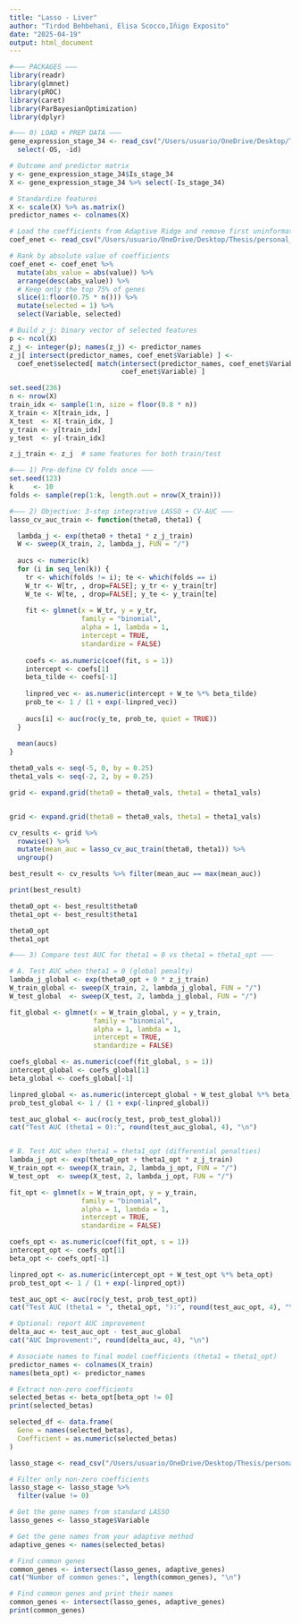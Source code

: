 ---
title: "Lasso - Liver"
author: "Tirdod Behbehani, Elisa Scocco,Iñigo Exposito"
date: "2025-04-19"
output: html_document
---


```{r}
#––– PACKAGES –––
library(readr)
library(glmnet)
library(pROC)
library(caret)
library(ParBayesianOptimization)
library(dplyr)
```



```{r}
#––– 0) LOAD + PREP DATA –––
gene_expression_stage_34 <- read_csv("/Users/usuario/OneDrive/Desktop/Thesis/personal_files/Liver_final/gene_expression_only_liver_final.csv") %>%
  select(-OS, -id)

# Outcome and predictor matrix
y <- gene_expression_stage_34$Is_stage_34
X <- gene_expression_stage_34 %>% select(-Is_stage_34)

# Standardize features
X <- scale(X) %>% as.matrix()
predictor_names <- colnames(X)

# Load the coefficients from Adaptive Ridge and remove first uninformative 25%
coef_enet <- read_csv("/Users/usuario/OneDrive/Desktop/Thesis/personal_files/breastselected/isstage_coefficients_adaptive_Ridge.csv")

# Rank by absolute value of coefficients
coef_enet <- coef_enet %>%
  mutate(abs_value = abs(value)) %>%
  arrange(desc(abs_value)) %>%
  # Keep only the top 75% of genes
  slice(1:floor(0.75 * n())) %>%
  mutate(selected = 1) %>%
  select(Variable, selected)

# Build z_j: binary vector of selected features
p <- ncol(X)
z_j <- integer(p); names(z_j) <- predictor_names
z_j[ intersect(predictor_names, coef_enet$Variable) ] <-
  coef_enet$selected[ match(intersect(predictor_names, coef_enet$Variable),
                            coef_enet$Variable) ]

```


```{r}
set.seed(236)
n <- nrow(X)
train_idx <- sample(1:n, size = floor(0.8 * n))
X_train <- X[train_idx, ]
X_test  <- X[-train_idx, ]
y_train <- y[train_idx]
y_test  <- y[-train_idx]

z_j_train <- z_j  # same features for both train/test

```

```{r}
#––– 1) Pre‐define CV folds once –––
set.seed(123)
k     <- 10
folds <- sample(rep(1:k, length.out = nrow(X_train)))
```


```{r}

#––– 2) Objective: 3‐step integrative LASSO + CV‐AUC –––
lasso_cv_auc_train <- function(theta0, theta1) {

  lambda_j <- exp(theta0 + theta1 * z_j_train)
  W <- sweep(X_train, 2, lambda_j, FUN = "/")
  
  aucs <- numeric(k)
  for (i in seq_len(k)) {
    tr <- which(folds != i); te <- which(folds == i)
    W_tr <- W[tr, , drop=FALSE]; y_tr <- y_train[tr]
    W_te <- W[te, , drop=FALSE]; y_te <- y_train[te]
    
    fit <- glmnet(x = W_tr, y = y_tr,
                  family = "binomial",
                  alpha = 1, lambda = 1,
                  intercept = TRUE,
                  standardize = FALSE)
    
    coefs <- as.numeric(coef(fit, s = 1))
    intercept <- coefs[1]
    beta_tilde <- coefs[-1]
    
    linpred_vec <- as.numeric(intercept + W_te %*% beta_tilde)
    prob_te <- 1 / (1 + exp(-linpred_vec))
    
    aucs[i] <- auc(roc(y_te, prob_te, quiet = TRUE))
  }
  
  mean(aucs)
}
```


```{r}

theta0_vals <- seq(-5, 0, by = 0.25)
theta1_vals <- seq(-2, 2, by = 0.25) 

grid <- expand.grid(theta0 = theta0_vals, theta1 = theta1_vals)


grid <- expand.grid(theta0 = theta0_vals, theta1 = theta1_vals)

```

```{r}
cv_results <- grid %>%
  rowwise() %>%
  mutate(mean_auc = lasso_cv_auc_train(theta0, theta1)) %>%
  ungroup()

```

```{r}
best_result <- cv_results %>% filter(mean_auc == max(mean_auc))

print(best_result)

```

```{r}
theta0_opt <- best_result$theta0
theta1_opt <- best_result$theta1

```

```{r}
theta0_opt
theta1_opt
```

```{r}
#––– 3) Compare test AUC for theta1 = 0 vs theta1 = theta1_opt –––

# A. Test AUC when theta1 = 0 (global penalty)
lambda_j_global <- exp(theta0_opt + 0 * z_j_train)
W_train_global <- sweep(X_train, 2, lambda_j_global, FUN = "/")
W_test_global  <- sweep(X_test, 2, lambda_j_global, FUN = "/")

fit_global <- glmnet(x = W_train_global, y = y_train,
                     family = "binomial",
                     alpha = 1, lambda = 1,
                     intercept = TRUE,
                     standardize = FALSE)

coefs_global <- as.numeric(coef(fit_global, s = 1))
intercept_global <- coefs_global[1]
beta_global <- coefs_global[-1]

linpred_global <- as.numeric(intercept_global + W_test_global %*% beta_global)
prob_test_global <- 1 / (1 + exp(-linpred_global))

test_auc_global <- auc(roc(y_test, prob_test_global))
cat("Test AUC (theta1 = 0):", round(test_auc_global, 4), "\n")


# B. Test AUC when theta1 = theta1_opt (differential penalties)
lambda_j_opt <- exp(theta0_opt + theta1_opt * z_j_train)
W_train_opt <- sweep(X_train, 2, lambda_j_opt, FUN = "/")
W_test_opt  <- sweep(X_test, 2, lambda_j_opt, FUN = "/")

fit_opt <- glmnet(x = W_train_opt, y = y_train,
                  family = "binomial",
                  alpha = 1, lambda = 1,
                  intercept = TRUE,
                  standardize = FALSE)

coefs_opt <- as.numeric(coef(fit_opt, s = 1))
intercept_opt <- coefs_opt[1]
beta_opt <- coefs_opt[-1]

linpred_opt <- as.numeric(intercept_opt + W_test_opt %*% beta_opt)
prob_test_opt <- 1 / (1 + exp(-linpred_opt))

test_auc_opt <- auc(roc(y_test, prob_test_opt))
cat("Test AUC (theta1 = ", theta1_opt, "):", round(test_auc_opt, 4), "\n")

# Optional: report AUC improvement
delta_auc <- test_auc_opt - test_auc_global
cat("AUC Improvement:", round(delta_auc, 4), "\n")

```


```{r}
# Associate names to final model coefficients (theta1 = theta1_opt)
predictor_names <- colnames(X_train)
names(beta_opt) <- predictor_names

# Extract non-zero coefficients
selected_betas <- beta_opt[beta_opt != 0]
print(selected_betas)

```

```{r}
selected_df <- data.frame(
  Gene = names(selected_betas),
  Coefficient = as.numeric(selected_betas)
)

lasso_stage <- read_csv("/Users/usuario/OneDrive/Desktop/Thesis/personal_files/liverselected/isstage_coefficients_LASSO.csv")
```

```{r}
# Filter only non-zero coefficients
lasso_stage <- lasso_stage %>%
  filter(value != 0)

# Get the gene names from standard LASSO
lasso_genes <- lasso_stage$Variable

# Get the gene names from your adaptive method
adaptive_genes <- names(selected_betas)

# Find common genes
common_genes <- intersect(lasso_genes, adaptive_genes)
cat("Number of common genes:", length(common_genes), "\n")

# Find common genes and print their names
common_genes <- intersect(lasso_genes, adaptive_genes)
print(common_genes)

```


